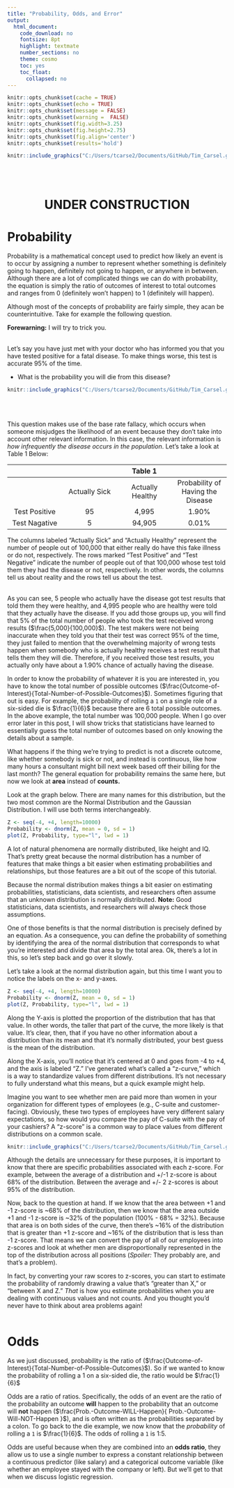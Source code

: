 ```yaml
---
title: "Probability, Odds, and Error"
output:
  html_document:
    code_download: no
    fontsize: 8pt
    highlight: textmate
    number_sections: no
    theme: cosmo
    toc: yes
    toc_float:
      collapsed: no
---
```

```r
knitr::opts_chunk$set(cache = TRUE)
knitr::opts_chunk$set(echo = TRUE)
knitr::opts_chunk$set(message = FALSE)
knitr::opts_chunk$set(warning =  FALSE)
knitr::opts_chunk$set(fig.width=3.25)
knitr::opts_chunk$set(fig.height=2.75)
knitr::opts_chunk$set(fig.align='center') 
knitr::opts_chunk$set(results='hold') 
```


```r
knitr::include_graphics("C:/Users/tcarse2/Documents/GitHub/Tim_Carsel.github.io/dice.jpg")
```
<br/><br/>

<center>
# UNDER CONSTRUCTION
</center>

# Probability
Probability is a mathematical concept used to predict how likely an event is to occur by assigning a number to represent whether something is definitely going to happen, definitely not going to happen, or anywhere in between. Although there are a lot of complicated things we can do with probability, the equation is simply the ratio of outcomes of interest to total outcomes and ranges from 0 (definitely won’t happen) to 1 (definitely will happen).

Although most of the concepts of probability are fairly simple, they acan be counterintuitive. Take for example the following question. 

**Forewarning:** I will try to trick you.
<br/><br/>


Let’s say you have just met with your doctor who has informed you that you have tested positive for a fatal disease.  To make things worse, this test is accurate 95% of the time. 

-	What is the probability you will die from this disease?

```r
knitr::include_graphics("C:/Users/tcarse2/Documents/GitHub/Tim_Carsel.github.io/medical-test.jpg")
```
<br/><br/>

This question makes use of the base rate fallacy, which occurs when someone misjudges the likelihood of an event because they don’t take into account other relevant information. In this case, the relevant information is *how infrequently the disease occurs in the population*. Let’s take a look at Table 1 Below:

|             |              |Table 1        |                                 |
|:-----:      |:-----:       |:-----:        |:-----:                          |
|             |Actually Sick|Actually Healthy|Probability of Having the Disease|
|Test Positive|95           |4,995           |1.90%                            |
|Test Nagative|5            |94,905          |0.01%                            |

The columns labeled “Actually Sick” and “Actually Healthy” represent the number of people out of 100,000 that either really do have this fake illness or do not, respectively. The rows marked “Test Positive” and “Test Negative” indicate the number of people out of that 100,000 whose test told them they had the disease or not, respectively. In other words, the columns tell us about reality and the rows tell us about the test. 
<br/><br/>


As you can see, 5 people who actually have the disease got test results that told them they were healthy, and 4,995 people who are healthy were told that they actually have the disease. If you add those groups up, you will find that 5% of the total number of people who took the test received wrong results ($\frac{5,000}{100,000}$). The test makers were not being inaccurate when they told you that their test was correct 95% of the time, they just failed to mention that the overwhelming majority of wrong tests happen when somebody who is actually healthy receives a test result that tells them they will die. Therefore, if you received those test results, you actually only have about a 1.90% chance of actually having the disease.

In order to know the probability of whatever it is you are interested in, you have to know the total number of possible outcomes ($\frac{Outcome-of-Interest}{Total-Number-of-Possible-Outcomes}$). Sometimes figuring that out is easy. For example, the probability of rolling a `1` on a single role of a six-sided die is $\frac{1}{6}$ because there are 6 total possible outcomes. In the above example, the total number was 100,000 people. When I go over error later in this post, I will show tricks that statisticians have learned to essentially guess the total number of outcomes based on only knowing the details about a sample.

What happens if the thing we’re trying to predict is not a discrete outcome, like whether somebody is sick or not, and instead is continuous, like how many hours a consultant might bill next week based off their billing for the last month? The general equation for probability remains the same here, but now we look at **area** instead of **counts.**

Look at the graph below. There are many names for this distribution, but the two most common are the Normal Distribution and the Gaussian Distribution. I will use both terms interchangeably.

```r
Z <- seq(-4, +4, length=10000)
Probability <- dnorm(Z, mean = 0, sd = 1)
plot(Z, Probability, type="l", lwd = 1)
```

A lot of natural phenomena are normally distributed, like height and IQ. That’s pretty great because the normal distribution has a number of features that make things a bit easier when estimating probabilities and relationships, but those features are a bit out of the scope of this tutorial.

Because the normal distribution makes things a bit easier on estimating probabilities, statisticians, data scientists, and researchers often assume that an unknown distribution is normally distributed. **Note:** Good statisticians, data scientists, and researchers will always check those assumptions. 

One of those benefits is that the normal distribution is precisely defined by an equation. As a consequence, you can define the probability of something by identifying the area of the normal distribution that corresponds to what you’re interested and divide that area by the total area. Ok, there’s a lot in this, so let’s step back and go over it slowly.

Let's take a look at the normal distribution again, but this time I want you to notice the labels on the x- and y-axes.

```r
Z <- seq(-4, +4, length=10000)
Probability <- dnorm(Z, mean = 0, sd = 1)
plot(Z, Probability, type="l", lwd = 1)
```

Along the Y-axis is plotted the proportion of the distribution that has that value. In other words, the taller that part of the curve, the more likely is that value. It’s clear, then, that if you have no other information about a distribution than its mean and that it’s normally distributed, your best guess is the mean of the distribution.

Along the X-axis, you'll notice that it's centered at 0 and goes from -4 to +4, and the axis is labeled "Z." I've generated what's called a "z-curve," which is a way to standardize values from different distributions. It’s not necessary to fully understand what this means, but a quick example might help.

Imagine you want to see whether men are paid more than women in your organization for different types of employees (e.g., C-suite and customer-facing). Obviously, these two types of employees have very different salary expectations, so how would you compare the pay of C-suite with the pay of your cashiers? A “z-score” is a common way to place values from different distributions on a common scale. 

```r
knitr::include_graphics("C:/Users/tcarse2/Documents/GitHub/Tim_Carsel.github.io/money.jpg")
```

Although the details are unnecessary for these purposes, it is important to know that there are specific probabilities associated with each z-score. For example, between the average of a distribution and +/-1 z-score is about 68% of the distribution. Between the average and +/- 2 z-scores is about 95% of the distribution. 

Now, back to the question at hand. If we know that the area between +1 and -1 z-score is ~68% of the distribution, then we know that the area outside +1 and -1 z-score is ~32% of the population (100% - 68% = 32%). Because that area is on both sides of the curve, then there’s ~16% of the distribution that is greater than +1 z-score and ~16% of the distribution that is less than -1 z-score. That means we can convert the pay of all of our employees into z-scores and look at whether men are disproportionally represented in the top of the distribution across all positions (*Spoiler:* They probably are, and that’s a problem). 

In fact, by converting your raw scores to z-scores, you can start to estimate the probability of randomly drawing a value that’s “greater than X,” or “between X and Z.” *That* is how you estimate probabilities when you are dealing with continuous values and not counts. And you thought you’d never have to think about area problems again!
<br/><br/>

# Odds
As we just discussed, probability is the ratio of ($\frac{Outcome-of-Interest}{Total-Number-of-Possible-Outcomes}$). So if we wanted to know the probability of rolling a 1 on a six-sided die, the ratio would be $\frac{1}{6}$

Odds are a ratio of ratios. Specifically, the odds of an event are the ratio of the probability an outcome **will** happen to the probability that an outcome will **not** happen ($\frac{Prob.-Outcome-WILL-Happen}{ Prob.-Outcome-Will-NOT-Happen }$), and is often written as the probabilities separated by a colon. To go back to the die example, we now know that the *probability* of rolling a `1` is $\frac{1}{6}$. The odds of rolling a `1` is 1:5.

Odds are useful because when they are combined into an **odds ratio**, they allow us to use a single number to express a constant relationship between a continuous predictor (like salary) and a categorical outcome variable (like whether an employee stayed with the company or left). But we’ll get to that when we discuss logistic regression.

